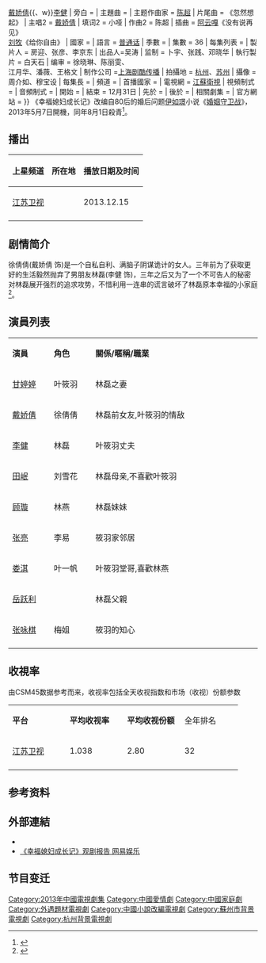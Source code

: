 {{电视节目信息框
| 名稱 =幸福媳妇成长记
| 原名 = 
| 别名 =
| 圖片 = [[File:幸福媳妇成长记.jpg|220px]]
| 圖說 = 
| 分類 = 生活励志情感
| 原創者 =伊如璟《婚姻守卫战》
| 編劇 = 周娟 
| 導演 = {{flagicon|Taiwan}}[[林添一|林添一]] 
| 演出 = [[甘婷婷|甘婷婷]]{{、w}}[[戴娇倩|戴娇倩]]{{、w}}[[李健_(演员)|李健]]
| 旁白 = 
| 主題曲 = 
| 主题作曲家 = [[陈超_(作曲家)|陈超]]
| 片尾曲 = 《忽然想起》
| 主唱2 = [[戴娇倩|戴娇倩]]
| 填词2 = 小哑
| 作曲2 = 陈超
| 插曲 = [[阿云嘎|阿云嘎]]《没有说再见》<br />[[刘牧|刘牧]]《给你自由》
| 國家 = {{CHN}}
| 語言 = [[普通话|普通话]]
| 季數 = 
| 集數 = 36
| 每集列表 = 
| 製片人 = 房迎、张彦、李京东
| 出品人=吴涛
| 监制 = 卜宇、张践、邓晓华
| 執行製片 = 白天石
| 编审 = 徐晓琳、陈丽雯、<br />江月华、潘薇、王格文
| 制作公司 =[[上海克顿文化传媒有限公司|上海剧酷传播]]
| 拍攝地 = [[杭州|杭州]]、[[苏州|苏州]]
| 攝像 = 周介如、穆宝设
| 每集長 = 
| 頻道 =
| 首播國家 = 
| 電視網 = {{CHN}} [[江蘇衛視|江蘇衛視]]
| 視頻制式 =
| 音頻制式 = 
| 開始 = {{start_date|2013|12|15}}
| 結束 = 12月31日
| 先於 = 
| 後於 = 
| 相關劇集 = 
| 官方網站 = 
}}
《幸福媳妇成长记》改编自80后的婚后问题[[伊如璟|伊如璟]]小说《[[婚姻守卫战|婚姻守卫战]]》，2013年5月7日開機，同年8月1日殺青<ref>{{Cite web |url=http://ent.qq.com/a/20131213/012884.htm#p=1 |title=《幸福媳妇》15日开播 “婚姻女焊工”奋力捍爱 |accessdate=2013-12-13 |archive-date=2017-01-14 |archive-url=https://web.archive.org/web/20170114154317/http://ent.qq.com/a/20131213/012884.htm#p=1 |dead-url=no }}</ref>。

== 播出 ==
{| class="wikitable"  
|- 
! 上星频道 || 所在地 || 播放日期及时间
|-
|[[江苏卫视|江苏卫视]]||{{CHN}}||2013.12.15
|-
|}

== 剧情简介 ==
徐倩倩(戴娇倩 饰)是一个自私自利、满脑子阴谋诡计的女人。三年前为了获取更好的生活毅然抛弃了男朋友林磊(李健 饰)，三年之后又为了一个不可告人的秘密对林磊展开强烈的追求攻势，不惜利用一连串的谎言破坏了林磊原本幸福的小家庭<ref>{{Cite web |url=http://ent.qq.com/a/20131210/014627.htm |title=戴娇倩骨折出演《幸福媳妇》前 女友挑衅前妻 |accessdate=2013-12-10 |archive-date=2013-12-13 |archive-url=https://web.archive.org/web/20131213194607/http://ent.qq.com/a/20131210/014627.htm |dead-url=no }}</ref>。

==演員列表==
{|class="wikitable" width="65%"
|- style="background:cornflowerblue; color:white" align=center
|style="width:10%"|'''演員'''||style="width:10%"|'''角色'''||style="width:40%"|'''關係/暱稱/職業'''
|-
|[[甘婷婷|甘婷婷]]||叶筱羽||	林磊之妻
|-
|[[戴娇倩|戴娇倩]]||徐倩倩||	林磊前女友,叶筱羽的情敌
|-
|[[李健|李健]]||林磊||叶筱羽丈夫
|-
|[[田岷|田岷]]||刘雪花||林磊母亲,不喜歡叶筱羽
|-
|[[顾璇|顾璇]]||林燕||林磊妹妹
|-
|[[张亮|张亮]]||李易||筱羽家邻居
|-
|[[娄淇|娄淇]]||叶一帆||叶筱羽堂哥,喜歡林燕
|-
|[[岳跃利|岳跃利]]||   ||林磊父親
|-
|[[张咏棋|张咏棋]]|| 梅姐||筱羽的知心
|-
|}

==收視率==
由CSM45数据参考而来，收视率包括全天收视指数和市场（收视）份额参数
{| class="wikitable" style="text-align:center"
|- style="background:cornflowerblue; color:white"
| style="width:100px" | '''平台''' || style="width:100px" | '''平均收视率''' || style="width:100px" | '''平均收视份额'''|| style="width:100px" |全年排名
|-
| [[江苏卫视|江苏卫视]] || 	1.038 	||2.80||32
|-
|}

==参考资料==
{{reflist}}

== 外部連結 ==
*{{新浪微博|3255235403|《幸福媳妇成长记》}}
*[http://ent.163.com/13/1223/13/9GPJMM8H00034R94.html   《幸福媳妇成长记》观剧报告 网易娱乐] {{Wayback|url=http://ent.163.com/13/1223/13/9GPJMM8H00034R94.html |date=20131226195849 }}

== 节目变迁 ==
{{電視節目的變遷
|電視台= {{CHN}} [[江苏卫视|江苏卫视]]
|播放檔次= [[幸福剧场|幸福剧场]] 周一至周五19:30-22:00三集 周六-周日19:30-21:10两集
|節目名稱= 幸福媳妇成长记<br>（2013.12.15 - 2013.12.31）
|上一節目=[[爱闪亮|爱闪亮]]<br>（2013.11.14 - 2013.12.14）
|下一節目=[[一代枭雄|一代枭雄]]<br>（2014.01.01 - 2014.01.16）
}}
{{江苏卫视电视剧}}
{{2013年中国省级卫视电视剧收视率排名}}
{{DEFAULTSORT:Xìng幸}}
[[Category:2013年中國電視劇集|Category:2013年中國電視劇集]]
[[Category:中國愛情劇|Category:中國愛情劇]]
[[Category:中國家庭劇|Category:中國家庭劇]]
[[Category:外遇題材電視劇|Category:外遇題材電視劇]]
[[Category:中國小說改編電視劇|Category:中國小說改編電視劇]]
[[Category:蘇州市背景電視劇|Category:蘇州市背景電視劇]]
[[Category:杭州背景電視劇|Category:杭州背景電視劇]]